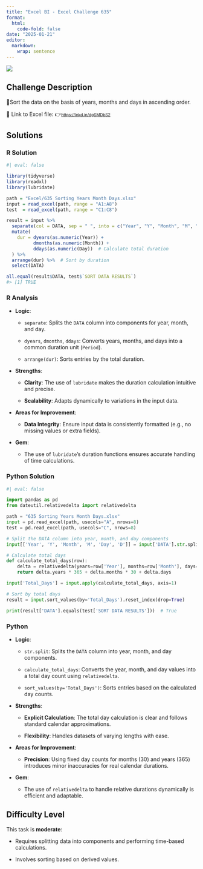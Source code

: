 ```yaml
---
title: "Excel BI - Excel Challenge 635"
format: 
  html:
    code-fold: false
date: "2025-01-21"
editor: 
  markdown: 
    wrap: sentence
---
```


![](/challenges/images/exc635.jpg)

## Challenge Description

🔰Sort the data on the basis of years, months and days in ascending order.

🔗 Link to Excel file: 👉[https://lnkd.in/dgSMDbS2](#0){.uri style="font-size: 8pt;"}

## Solutions

:::: panel-tabset
### R Solution

```r
#| eval: false

library(tidyverse)
library(readxl)
library(lubridate)

path = "Excel/635 Sorting Years Month Days.xlsx"
input = read_excel(path, range = "A1:A8")
test  = read_excel(path, range = "C1:C8")

result = input %>%
  separate(col = DATA, sep = " ", into = c("Year", "Y", "Month", "M", "Day", "D"), remove = F) %>%  # Split fields
  mutate(
    dur = dyears(as.numeric(Year)) + 
          dmonths(as.numeric(Month)) + 
          ddays(as.numeric(Day))  # Calculate total duration
  ) %>%
  arrange(dur) %>%  # Sort by duration
  select(DATA)

all.equal(result$DATA, test$`SORT DATA RESULTS`)
#> [1] TRUE

```

### R Analysis

-   **Logic**:

    -   `separate`: Splits the `DATA` column into components for year, month, and day.

    -   `dyears`, `dmonths`, `ddays`: Converts years, months, and days into a common duration unit (`Period`).

    -   `arrange(dur)`: Sorts entries by the total duration.

<!-- -->

-   **Strengths**:

    -   **Clarity**: The use of `lubridate` makes the duration calculation intuitive and precise.

    -   **Scalability**: Adapts dynamically to variations in the input data.

-   **Areas for Improvement**:

    -   **Data Integrity**: Ensure input data is consistently formatted (e.g., no missing values or extra fields).

-   **Gem**:

    -   The use of `lubridate`'s duration functions ensures accurate handling of time calculations.

### Python Solution

```python
#| eval: false

import pandas as pd
from dateutil.relativedelta import relativedelta

path = "635 Sorting Years Month Days.xlsx"
input = pd.read_excel(path, usecols="A", nrows=8)
test = pd.read_excel(path, usecols="C", nrows=8)

# Split the DATA column into year, month, and day components
input[['Year', 'Y', 'Month', 'M', 'Day', 'D']] = input['DATA'].str.split(' ', expand=True).astype(int)

# Calculate total days
def calculate_total_days(row):
    delta = relativedelta(years=row['Year'], months=row['Month'], days=row['Day'])
    return delta.years * 365 + delta.months * 30 + delta.days

input['Total_Days'] = input.apply(calculate_total_days, axis=1)

# Sort by total days
result = input.sort_values(by='Total_Days').reset_index(drop=True)

print(result['DATA'].equals(test['SORT DATA RESULTS']))  # True


```

### Python

<div>

-   **Logic**:

    -   `str.split`: Splits the `DATA` column into year, month, and day components.

    -   `calculate_total_days`: Converts the year, month, and day values into a total day count using `relativedelta`.

    -   `sort_values(by='Total_Days')`: Sorts entries based on the calculated day counts.

<!-- -->

-   **Strengths**:

    -   **Explicit Calculation**: The total day calculation is clear and follows standard calendar approximations.

    -   **Flexibility**: Handles datasets of varying lengths with ease.

-   **Areas for Improvement**:

    -   **Precision**: Using fixed day counts for months (30) and years (365) introduces minor inaccuracies for real calendar durations.

-   **Gem**:

    -   The use of `relativedelta` to handle relative durations dynamically is efficient and adaptable.

</div>
::::

## **Difficulty Level**

This task is **moderate**:

-   Requires splitting data into components and performing time-based calculations.

-   Involves sorting based on derived values.
